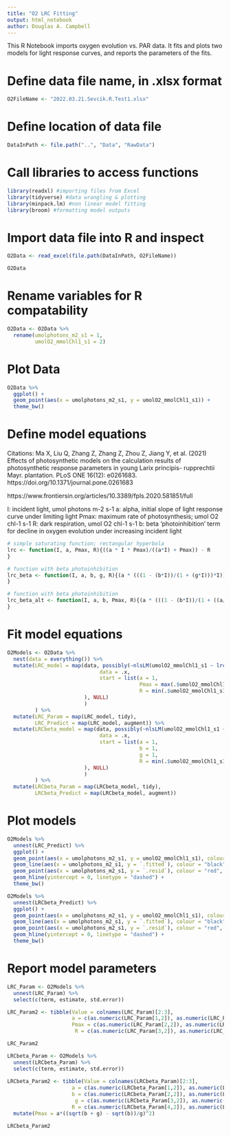 ```yaml
---
title: "O2 LRC Fitting"
output: html_notebook
author: Douglas A. Campbell
---
```


This R Notebook imports oxygen evolution vs. PAR data.
It fits and plots two models for light response curves, and reports the parameters of the fits.

# Define data file name, in .xlsx format
```r
O2FileName <- "2022.03.21.Sevcik.R.Test1.xlsx"
```

# Define location of data file
```r
DataInPath <- file.path("..", "Data", "RawData")
```

# Call libraries to access functions
```r
library(readxl) #importing files from Excel
library(tidyverse) #data wrangling & plotting
library(minpack.lm) #non linear model fitting
library(broom) #formatting model outputs
```

# Import data file into R and inspect
```r
O2Data <- read_excel(file.path(DataInPath, O2FileName))

O2Data
```
# Rename variables for R compatability
```r
O2Data <- O2Data %>%
  rename(umolphotons_m2_s1 = 1,
         umolO2_mmolChl1_s1 = 2)
```

# Plot Data
```r
O2Data %>%
  ggplot() +
  geom_point(aes(x = umolphotons_m2_s1, y = umolO2_mmolChl1_s1)) +
  theme_bw()

```

# Define model equations
Citations: Ma X, Liu Q, Zhang Z, Zhang Z, Zhou Z, Jiang Y, et al. (2021) Effects of photosynthetic models on the calculation results of photosynthetic response parameters in young Larix principis- rupprechtii Mayr. plantation. PLoS ONE 16(12): e0261683. https://doi.org/10.1371/journal.pone.0261683

https://www.frontiersin.org/articles/10.3389/fpls.2020.581851/full

I: incident light, umol photons m-2 s-1
a: alpha, initial slope of light response curve under limiting light
Pmax: maximum rate of photosynthesis; umol O2 chl-1 s-1
R: dark respiration, umol O2 chl-1 s-1
b: beta 'photoinhibition' term for decline in oxygen evolution under increasing incident light
```r
# simple saturating function; rectangular hyperbola
lrc <- function(I, a, Pmax, R){((a * I * Pmax)/((a*I) + Pmax)) - R
}

# function with beta photoinhibition
lrc_beta <- function(I, a, b, g, R){(a * (((1 - (b*I))/(1 + (g*I)))*I)) - R
}

# function with beta photoinhibition
lrc_beta_alt <- function(I, a, b, Pmax, R){(a * (((1 - (b*I))/(1 + ((a/Pmax)*I)))*I)) - R
}


```

# Fit model equations
```r
O2Models <- O2Data %>%
  nest(data = everything()) %>%
  mutate(LRC_model = map(data, possibly(~nlsLM(umolO2_mmolChl1_s1 ~ lrc(I = umolphotons_m2_s1, a, Pmax, R),
                              data = .x,
                              start = list(a = 1,
                                           Pmax = max(.$umolO2_mmolChl1_s1, na.rm = TRUE),
                                           R = min(.$umolO2_mmolChl1_s1, na.rm = TRUE))
                         ), NULL)
                         )
         ) %>%
  mutate(LRC_Param = map(LRC_model, tidy),
         LRC_Predict = map(LRC_model, augment)) %>%
  mutate(LRCbeta_model = map(data, possibly(~nlsLM(umolO2_mmolChl1_s1 ~ lrc_beta(I = umolphotons_m2_s1, a, b, g, R),
                              data = .x,
                              start = list(a = 1,
                                           b = 1,
                                           g = 1,
                                           R = min(.$umolO2_mmolChl1_s1, na.rm = TRUE))
                         ), NULL)
                         )
         ) %>%
  mutate(LRCbeta_Param = map(LRCbeta_model, tidy),
         LRCbeta_Predict = map(LRCbeta_model, augment))

```

# Plot models
```r
O2Models %>%
  unnest(LRC_Predict) %>%
  ggplot() +
  geom_point(aes(x = umolphotons_m2_s1, y = umolO2_mmolChl1_s1), colour = "green") +
  geom_line(aes(x = umolphotons_m2_s1, y = `.fitted`), colour = "black") +
  geom_point(aes(x = umolphotons_m2_s1, y = `.resid`), colour = "red", size = 0.5) +
  geom_hline(yintercept = 0, linetype = "dashed") + 
  theme_bw()

O2Models %>%
  unnest(LRCbeta_Predict) %>%
  ggplot() +
  geom_point(aes(x = umolphotons_m2_s1, y = umolO2_mmolChl1_s1), colour = "green") +
  geom_line(aes(x = umolphotons_m2_s1, y = `.fitted`), colour = "black") +
  geom_point(aes(x = umolphotons_m2_s1, y = `.resid`), colour = "red", size = 0.5) +
  geom_hline(yintercept = 0, linetype = "dashed") + 
  theme_bw()

```

# Report model parameters
```r
LRC_Param <- O2Models %>%
  unnest(LRC_Param) %>%
  select(c(term, estimate, std.error))

LRC_Param2 <- tibble(Value = colnames(LRC_Param)[2:3],
                     a = c(as.numeric(LRC_Param[1,2]), as.numeric(LRC_Param[1,3])),
                     Pmax = c(as.numeric(LRC_Param[2,2]), as.numeric(LRC_Param[2,3])),
                      R = c(as.numeric(LRC_Param[3,2]), as.numeric(LRC_Param[3,3])))

LRC_Param2

LRCbeta_Param <- O2Models %>%
  unnest(LRCbeta_Param) %>%
  select(c(term, estimate, std.error))
  
LRCbeta_Param2 <- tibble(Value = colnames(LRCbeta_Param)[2:3],
                     a = c(as.numeric(LRCbeta_Param[1,2]), as.numeric(LRCbeta_Param[1,3])),
                     b = c(as.numeric(LRCbeta_Param[2,2]), as.numeric(LRCbeta_Param[2,3])),
                      g = c(as.numeric(LRCbeta_Param[3,2]), as.numeric(LRCbeta_Param[3,3])),
                     R = c(as.numeric(LRCbeta_Param[4,2]), as.numeric(LRCbeta_Param[4,3]))) %>%
  mutate(Pmax = a*((sqrt(b + g) - sqrt(b))/g)^2)

LRCbeta_Param2
```


